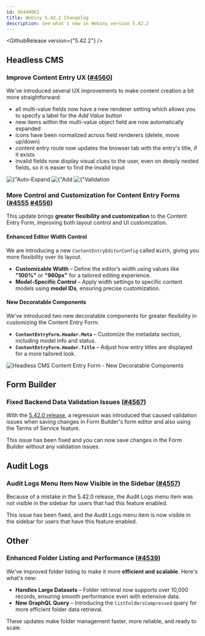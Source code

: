 ```yaml
---
id: 5b449062
title: Webiny 5.42.2 Changelog
description: See what's new in Webiny version 5.42.2
---
```



<GithubRelease version={"5.42.2"} />

## Headless CMS

### Improve Content Entry UX ([#4560](https://github.com/webiny/webiny-js/pull/4560))

We've introduced several UX improvements to make content creation a bit more straightforward:

- all multi-value fields now have a new renderer setting which allows you to specify a label for the _Add Value_ button
- new items within the multi-value object field are now automatically expanded
- icons have been normalized across field renderers (delete, move up/down)
- content entry route now updates the browser tab with the entry's title, if it exists
- invalid fields now display visual clues to the user, even on deeply nested fields, so it is easier to find the invalid input

<Gallery>
  <Image src={autoExpand} title={"Auto-Expand New Object Field Items"} />
  <Image src={addValueLabel} title={"Add Value Label"} />
  <Image src={validationIndicators} title={"Validation Indicators"} />
</Gallery>

### More Control and Customization for Content Entry Forms ([#4555](https://github.com/webiny/webiny-js/pull/4555) [#4556](https://github.com/webiny/webiny-js/pull/4556))

This update brings **greater flexibility and customization** to the Content Entry Form, improving both layout control and UI customization.

####  Enhanced Editor Width Control
We are introducing a new `ContentEntryEditorConfig` called `Width`, giving you more flexibility over its layout.

- **Customizable Width** – Define the editor’s width using values like **"100%"** or **"960px"** for a tailored editing experience.  
- **Model-Specific Control** – Apply width settings to specific content models using **model IDs**, ensuring precise customization.

#### New Decoratable Components
We've introduced two new decoratable components for greater flexibility in customizing the Content Entry Form:

- **`ContentEntryForm.Header.Meta`** – Customize the metadata section, including model info and status.  
- **`ContentEntryForm.Header.Title`** – Adjust how entry titles are displayed for a more tailored look.

<Image src={hcmsDecoratableComponents} alt="Headless CMS Content Entry Form - New Decoratable Components" />

## Form Builder

### Fixed Backend Data Validation Issues ([#4567](https://github.com/webiny/webiny-js/pull/4567))

With the [5.42.0 release](/docs/release-notes/5.42.0/changelog), a regression was introduced that caused validation issues when saving changes in Form Builder's form editor and also using the Terms of Service feature.

This issue has been fixed and you can now save changes in the Form Builder without any validation issues.

## Audit Logs

### Audit Logs Menu Item Now Visible in the Sidebar ([#4557](https://github.com/webiny/webiny-js/pull/4557))

Because of a mistake in the 5.42.0 release, the Audit Logs menu item was not visible in the sidebar for users that had this feature enabled.

This issue has been fixed, and the Audit Logs menu item is now visible in the sidebar for users that have this feature enabled.

## Other

### Enhanced Folder Listing and Performance ([#4539](https://github.com/webiny/webiny-js/pull/4539))

We've improved folder listing to make it more **efficient and scalable**. Here's what's new:

- **Handles Large Datasets** – Folder retrieval now supports over 10,000 records, ensuring smooth performance even with extensive data.
- **New GraphQL Query** – Introducing the `listFoldersCompressed` query for more efficient folder data retrieval.

These updates make folder management faster, more reliable, and ready to scale. 
